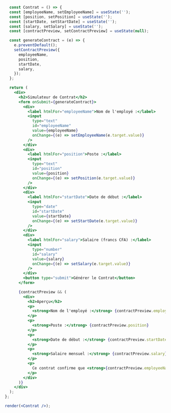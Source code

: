 ```jsx live noInline
  const Contrat = () => {
  const [employeeName, setEmployeeName] = useState('');
  const [position, setPosition] = useState('');
  const [startDate, setStartDate] = useState('');
  const [salary, setSalary] = useState('');
  const [contractPreview, setContractPreview] = useState(null);

  const generateContract = (e) => {
    e.preventDefault();
    setContractPreview({
      employeeName,
      position,
      startDate,
      salary,
    });
  };

  return (
    <div>
      <h2>Simulateur de Contrat</h2>
      <form onSubmit={generateContract}>
        <div>
          <label htmlFor="employeeName">Nom de l'employé :</label>
          <input
            type="text"
            id="employeeName"
            value={employeeName}
            onChange={(e) => setEmployeeName(e.target.value)}
          />
        </div>
        <div>
          <label htmlFor="position">Poste :</label>
          <input
            type="text"
            id="position"
            value={position}
            onChange={(e) => setPosition(e.target.value)}
          />
        </div>
        <div>
          <label htmlFor="startDate">Date de début :</label>
          <input
            type="date"
            id="startDate"
            value={startDate}
            onChange={(e) => setStartDate(e.target.value)}
          />
        </div>
        <div>
          <label htmlFor="salary">Salaire (francs CFA) :</label>
          <input
            type="number"
            id="salary"
            value={salary}
            onChange={(e) => setSalary(e.target.value)}
          />
        </div>
        <button type="submit">Générer le Contrat</button>
      </form>

      {contractPreview && (
        <div>
          <h2>Aperçu</h2>
          <p>
            <strong>Nom de l'employé :</strong> {contractPreview.employeeName}
          </p>
          <p>
            <strong>Poste :</strong> {contractPreview.position}
          </p>
          <p>
            <strong>Date de début :</strong> {contractPreview.startDate}
          </p>
          <p>
            <strong>Salaire mensuel :</strong> {contractPreview.salary} francs CFA
          </p>
          <p>
            Ce contrat confirme que <strong>{contractPreview.employeeName}</strong> sera employé(e) en tant que <strong>{contractPreview.position}</strong>, à partir du <strong>{contractPreview.startDate}</strong>, avec un salaire de <strong>{contractPreview.salary} francs CFA</strong> par mois.
          </p>
        </div>
      )}
    </div>
  );
};

render(<Contrat />);
```